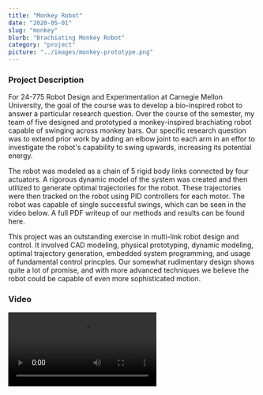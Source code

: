 ```yaml
---
title: "Monkey Robot"
date: "2020-05-01"
slug: "monkey"
blurb: "Brachiating Monkey Robot"
category: "project"
picture: "../images/monkey-prototype.png"
---
```


### Project Description
For 24-775 Robot Design and Experimentation at Carnegie Mellon University, the goal of the course was to develop a bio-inspired robot to answer a particular research question. Over the course of the semester, my team of five designed and prototyped a monkey-inspired brachiating robot capable of swinging across monkey bars. Our specific research question was to extend prior work by adding an elbow joint to each arm in an effor to investigate the robot's capability to swing upwards, increasing its potential energy.

The robot was modeled as a chain of 5 rigid body links connected by four actuators. A rigorous dynamic model of the system was created and then utilized to generate optimal trajectories for the robot. These trajectories were then tracked on the robot using PID controllers for each motor. The robot was capable of single successful swings, which can be seen in the video below. A full PDF writeup of our methods and results <PostLink href="/monkey-report.pdf">can be found here</PostLink>.

This project was an outstanding exercise in multi-link robot design and control. It involved CAD modeling, physical prototyping, dynamic modeling, optimal trajectory generation, embedded system programming, and usage of fundamental control princples. Our somewhat rudimentary design shows quite a lot of promise, and with more advanced techniques we believe the robot could be capable of even more sophisticated motion.

### Video
<Video src="https://www.youtube.com/embed/pT8WLgFN8Ys" title="monkey-robot"/>

